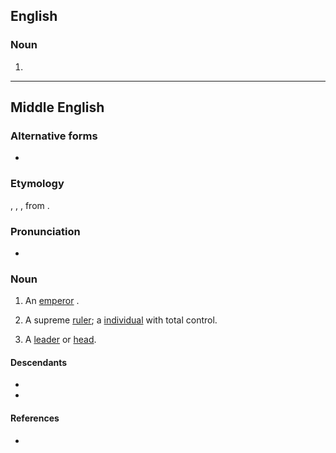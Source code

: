==English==

===Noun===
{{en-noun}}

# {{obsolete spelling of|en|emperor}}

----

==Middle English==

===Alternative forms===
* {{alter|enm|aumperour|emparur|emperere|empereur|emperoure|emperowre|emprowre|imparur}}

===Etymology===
{{bor+|enm|fro|empereor}}, {{m|fro|ampereor}}, {{m|fro|empereür}}, from {{der|enm|la|imperātor}}.

===Pronunciation===
* {{IPA|enm|/ɛmpəˈruːr/|/ˈɛmpərur/|/ˈɛmpərər/|/au̯m-/}}

===Noun===
{{enm-noun|emperours}}

# An [[emperor]] {{gloss|male ruler of an empire}}.
#: {{syn|enm|kayser}}
# A supreme [[ruler]]; a [[individual]] with total control.
# {{lb|enm|rare}} A [[leader]] or [[head]].

====Descendants====
* {{desc|en|emperor}}
* {{desc|sco|emperor}}

====References====
* {{R:MED Online|entry=emperǒur|part of speech=n|id= MED13459 |accessdate=2019-03-24}}

{{C|enm|Heads of state|Monarchy|Nobility|Male people}}